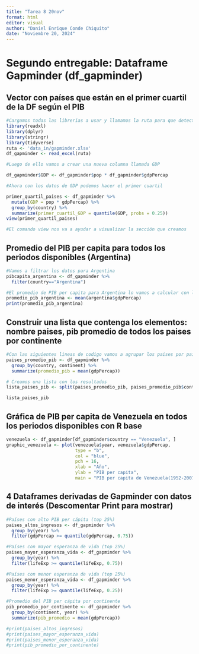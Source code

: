 ---
title: "Tarea 8 20nov"
format: html
editor: visual
author: "Daniel Enrique Conde Chiquito"
date: "Noviembre 20, 2024"
---

# Segundo entregable: Dataframe Gapminder (df_gapminder)

## Vector con países que están en el primer cuartil de la DF según el PIB

```{r}
#Cargamos todas las librerias a usar y llamamos la ruta para que detecte el archivo
library(readxl)
library(dplyr)
library(stringr)
library(tidyverse)
ruta <- 'data_in/gapminder.xlsx'
df_gapminder <- read_excel(ruta)

#Luego de ello vamos a crear una nueva columna llamada GDP 

df_gapminder$GDP <- df_gapminder$pop * df_gapminder$gdpPercap

#Ahora con los datos de GDP podemos hacer el primer cuartil

primer_quartil_paises <- df_gapminder %>%
  mutate(GDP = pop * gdpPercap) %>%
  group_by(country) %>%
  summarize(primer_cuartil_GDP = quantile(GDP, probs = 0.25))
view(primer_quartil_paises) 

#El comando view nos va a ayudar a visualizar la sección que creamos
```

## Promedio del PIB per capita para todos los periodos disponibles (Argentina)

```{r}
#Vamos a filtrar los datos para Argentina 
pibcapita_argentina <- df_gapminder %>%
  filter(country=="Argentina")

#El promedio de PIB per capita para Argentina lo vamos a calcular con la siguiente linea de codigo
promedio_pib_argentina <- mean(argentina$gdpPercap)
print(promedio_pib_argentina)
```

## Construir una lista que contenga los elementos: nombre paises, pib promedio de todos los paises por continente

```{r}
#Con las siguientes lineas de codigo vamos a agrupar los paises por paises y continente segun el 
paises_promedio_pib <- df_gapminder %>%
  group_by(country, continent) %>%
  summarize(promedio_pib = mean(gdpPercap))

# Creamos una lista con los resultados
lista_paises_pib <- split(paises_promedio_pib, paises_promedio_pib$continent)

lista_paises_pib
```

## Gráfica de PIB per capita de Venezuela en todos los periodos disponibles con R base

```{r}
venezuela <- df_gapminder[df_gapminder$country == "Venezuela", ]
graphic_venezuela <- plot(venezuela$year, venezuela$gdpPercap,
                          type = "b",
                          col = "blue",
                          pch = 16,
                          xlab = "Año",
                          ylab = "PIB per capita",
                          main = "PIB per capita de Venezuela(1952-2007)")
```

## 4 Dataframes derivadas de Gapminder con datos de interés (Descomentar Print para mostrar)

```{r}
#Países con alto PIB per cápita (top 25%)
paises_altos_ingresos <- df_gapminder %>%
  group_by(year) %>%
  filter(gdpPercap >= quantile(gdpPercap, 0.75))

#Países con mayor esperanza de vida (top 25%)
paises_mayor_esperanza_vida <- df_gapminder %>%
  group_by(year) %>%
  filter(lifeExp >= quantile(lifeExp, 0.75))

#Países con menor esperanza de vida (top 25%)
paises_menor_esperanza_vida <- df_gapminder %>%
  group_by(year) %>%
  filter(lifeExp >= quantile(lifeExp, 0.25))

#Promedio del PIB per cápita por continente
pib_promedio_por_continente <- df_gapminder %>%
  group_by(continent, year) %>%
  summarize(pib_promedio = mean(gdpPercap))

#print(paises_altos_ingresos)
#print(paises_mayor_esperanza_vida)
#print(paises_menor_esperanza_vida)
#print(pib_promedio_por_continente)
```
